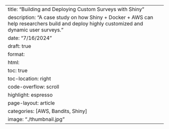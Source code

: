 ---
title: "Building and Deploying Custom Surveys with Shiny"
description: "A case study on how Shiny + Docker + AWS can help researchers build and deploy highly customized and dynamic user surveys."
date: "7/16/2024"
draft: true
format:
  html:
    toc: true
    toc-location: right
    code-overflow: scroll
    highlight: espresso
page-layout: article
categories: [AWS, Bandits, Shiny]
image: "./thumbnail.jpg"
---